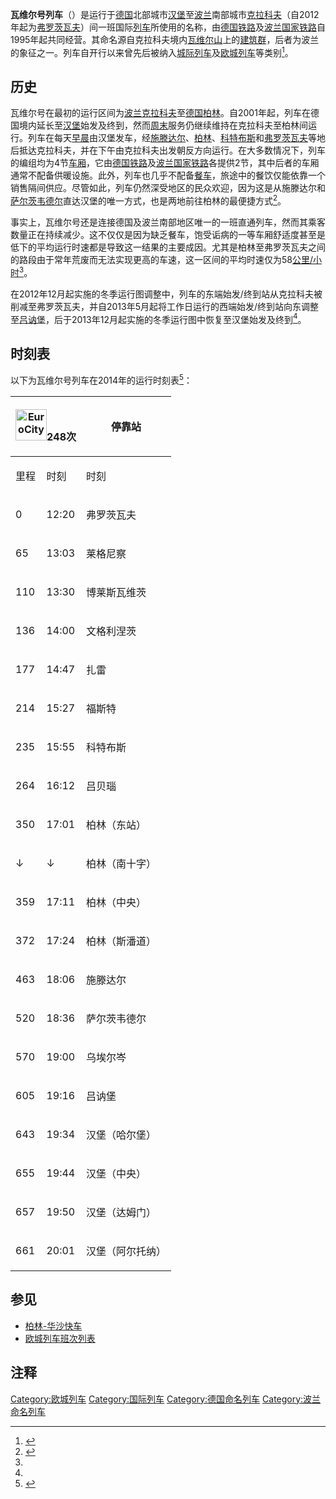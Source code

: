 {{Infobox rail service
| box_width       = 
| name            = 瓦维尔号列车
| logo            = 
| logo_width      = 
| image           = SU46-037 podczepia się pod skład EC "Wawel" w Węglińcu.jpg
| image_width     = 
| caption         = 
| type            = [[城际列车_(欧洲)|城际列车]]（1995–2006）<br>[[欧城列车|欧城列车]]（2006–）
| status          = 运营中
| locale          = {{GER}}、{{POL}}
| predecessor     = 
| first           = {{start date|1995|12|12|df=y}}
| last            = 
| successor       =
| operator        = [[德国铁路|德国铁路]]<br>[[波兰国家铁路|波兰国家铁路]]
| formeroperator  = 
| ridership       = 
| start           = [[汉堡中央车站|汉堡中央车站]]
| stops           = 
| end             = [[弗罗茨瓦夫中央车站|弗罗茨瓦夫中央车站]]
| distance        = 
| journeytime     = 
| frequency       = 每日1班
| trainnumber     = EC 248/249次
| line_used       = 
| class           = 
| access          = 
| seating         = 
| catering        = 
| observation     = 
| entertainment   = 
| baggage         = 
| otherfacilities = 
| stock           = 
| gauge           = {{railgauge|sg}}
| el              = 15[[伏特|千伏]]16⅔[[赫兹|赫兹]][[交流电|交流电]]（德国）<br>3000伏[[直流电|直流电]]（波兰）
| speed           = 
| owners          = 
| routenumber     = 
| map             = 
| map_state       = hidden
}}

'''瓦维尔号列车'''（{{lang-pl|'''''Wawel'''''}}）是运行于[[德国|德国]]北部城市[[汉堡|汉堡]]至[[波兰|波兰]]南部城市[[克拉科夫|克拉科夫]]（自2012年起为[[弗罗茨瓦夫|弗罗茨瓦夫]]）间一班国际[[列车|列车]]所使用的名称，由[[德国铁路|德国铁路]]及[[波兰国家铁路|波兰国家铁路]]自1995年起共同经营。其命名源自克拉科夫境内[[瓦维尔山|瓦维尔山]]上的[[建成环境|建筑群]]，后者为波兰的象征之一。列车自开行以来曾先后被纳入[[城际列车_(欧洲)|城际列车]]及[[欧城列车|欧城列车]]等类别<ref name=europebyrail>{{en}}{{cite web |url=http://www.europebyrail.eu/the-wawel-tale |title=''The Wawel tale'' |last=Gardner |first=Nicky |date=2013-06-21 |publisher=Europe by Rail |accessdate=2013-09-01 |archive-date=2020-12-30 |archive-url=https://web.archive.org/web/20201230041721/http://www.europebyrail.eu/the-wawel-tale/ |dead-url=no }}</ref>。

==历史==
瓦维尔号在最初的运行区间为[[波兰|波兰]][[克拉科夫|克拉科夫]]至[[德国|德国]][[柏林|柏林]]。自2001年起，列车在德国境内延长至[[汉堡|汉堡]]始发及终到，然而[[周末|周末]]服务仍继续维持在克拉科夫至柏林间运行。列车在每天[[早晨|早晨]]由汉堡发车，经[[施滕达尔|施滕达尔]]、[[柏林|柏林]]、[[科特布斯|科特布斯]]和[[弗罗茨瓦夫|弗罗茨瓦夫]]等地后抵达克拉科夫，并在下午由克拉科夫出发朝反方向运行。在大多数情况下，列车的编组均为4节[[铁路客车|车厢]]，它由[[德国铁路|德国铁路]]及[[波兰国家铁路|波兰国家铁路]]各提供2节，其中后者的车厢通常不配备供暖设施。此外，列车也几乎不配备[[餐车|餐车]]，旅途中的餐饮仅能依靠一个销售隔间供应。尽管如此，列车仍然深受{{link-de|阿尔特马克|Altmark}}地区的民众欢迎，因为这是从施滕达尔和[[萨尔茨韦德尔|萨尔茨韦德尔]]直达汉堡的唯一方式，也是两地前往柏林的最便捷方式<ref name=az>{{de}}{{cite web |url=http://www.az-online.de/lokales/landkreis-stendal/stendal/wawel-droht-abstellgleis-775374.html |title=''EC Wawel droht das Abstellgleis'' |publisher=az-online |date=2010-05-22 |accessdate=2014-02-18 |archive-date=2014-06-21 |archive-url=https://web.archive.org/web/20140621154943/http://www.az-online.de/lokales/landkreis-stendal/stendal/wawel-droht-abstellgleis-775374.html |dead-url=no }}</ref>。

事实上，瓦维尔号还是连接德国及波兰南部地区唯一的一班直通列车，然而其乘客数量正在持续减少。这不仅仅是因为缺乏餐车，饱受诟病的一等车厢舒适度甚至是低下的平均运行时速都是导致这一结果的主要成因。尤其是柏林至弗罗茨瓦夫之间的路段由于常年荒废而无法实现更高的车速，这一区间的平均时速仅为58[[公里/小时|公里/小时]]<ref name=az/>。

在2012年12月起实施的冬季运行图调整中，列车的东端始发/终到站从克拉科夫被削减至弗罗茨瓦夫，并自2013年5月起将工作日运行的西端始发/终到站向东调整至[[吕讷堡|吕讷堡]]，后于2013年12月起实施的冬季运行图中恢复至汉堡始发及终到<ref name=europebyrail/>。

==时刻表==
以下为瓦维尔号列车在2014年的运行时刻表<ref>{{de}}{{cite web |url=http://grahnert.de/fernbahn/datenbank/suche/index.php?fahrplan_jahr=2014&zug_gattung=EC&fv_suche_zugnamen=Suchen#form4 |title=''Zugnamenverzeichnis 2014'' |publisher=Datenbank Fernverkehr |accessdate=2014-02-18 |archive-date=2020-08-05 |archive-url=https://web.archive.org/web/20200805224838/http://grahnert.de/fernbahn/datenbank/suche/index.php?fahrplan_jahr=2014&zug_gattung=EC&fv_suche_zugnamen=Suchen#form4 |dead-url=no }}</ref>：
{| class="wikitable"
|-
! colspan="2"|[[File:EuroCity.png|50px]]248次
! rowspan="2"|停靠站
! colspan="2"|[[File:EuroCity.png|50px]]249次
|-
!里程!!时刻!!时刻!!里程
|-
|0||12:20||{{flagicon|POL}} 弗罗茨瓦夫||14:39||655
|-
|65||13:03||{{flagicon|POL}} 莱格尼察||13:57||590
|-
|110||13:30||{{flagicon|POL}} 博莱斯瓦维茨||13:30||545
|-
|136||14:00||{{flagicon|POL}} 文格利涅茨||13:14||519
|-
|177||14:47||{{flagicon|POL}} 扎雷||12:12||478
|-
|214||15:27||{{flagicon|GER}} 福斯特||11:34||441
|-
|235||15:55||{{flagicon|GER}} 科特布斯||11:15||420
|-
|264||16:12||{{flagicon|GER}} 吕贝瑙||10:50||391
|-
|350||17:01||{{flagicon|GER}} 柏林（东站）||↑||↑
|-
|↓||↓||{{flagicon|GER}} 柏林（南十字）||09:47||302
|-
|359||17:11||{{flagicon|GER}} 柏林（中央）||09:41||296
|-
|372||17:24||{{flagicon|GER}} 柏林（斯潘道）||09:29||283
|-
|463||18:06||{{flagicon|GER}} 施滕达尔||08:50||192
|-
|520||18:36||{{flagicon|GER}} 萨尔茨韦德尔||08:23||135
|-
|570||19:00||{{flagicon|GER}} 乌埃尔岑||07:58||85
|-
|605||19:16||{{flagicon|GER}} 吕讷堡||07:37||50
|-
|643||19:34||{{flagicon|GER}} 汉堡（哈尔堡）||07:15||12
|-
|655||19:44||{{flagicon|GER}} 汉堡（中央）||06:58||0
|-
|657||19:50||{{flagicon|GER}} 汉堡（达姆门）||－||－
|-
|661||20:01||{{flagicon|GER}} 汉堡（阿尔托纳）||－||－
|}

==参见==
* [[柏林-华沙快车|柏林-华沙快车]]
* [[欧城列车班次列表|欧城列车班次列表]]

==注释==
{{reflist}}

{{DEFAULTSORT:Wawel}}
[[Category:欧城列车|Category:欧城列车]]
[[Category:国际列车|Category:国际列车]]
[[Category:德国命名列车|Category:德国命名列车]]
[[Category:波兰命名列车|Category:波兰命名列车]]